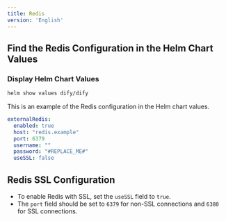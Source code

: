 ```yaml
---
title: Redis
version: 'English'
---
```


## Find the Redis Configuration in the Helm Chart Values

### Display Helm Chart Values
```bash
helm show values dify/dify
```

This is an example of the Redis configuration in the Helm chart values.
```yaml
externalRedis:
  enabled: true
  host: "redis.example"
  port: 6379
  username: ""
  password: "#REPLACE_ME#"
  useSSL: false
```

## Redis SSL Configuration
- To enable Redis with SSL, set the `useSSL` field to `true`.
- The `port` field should be set to `6379` for non-SSL connections and `6380` for SSL connections.
